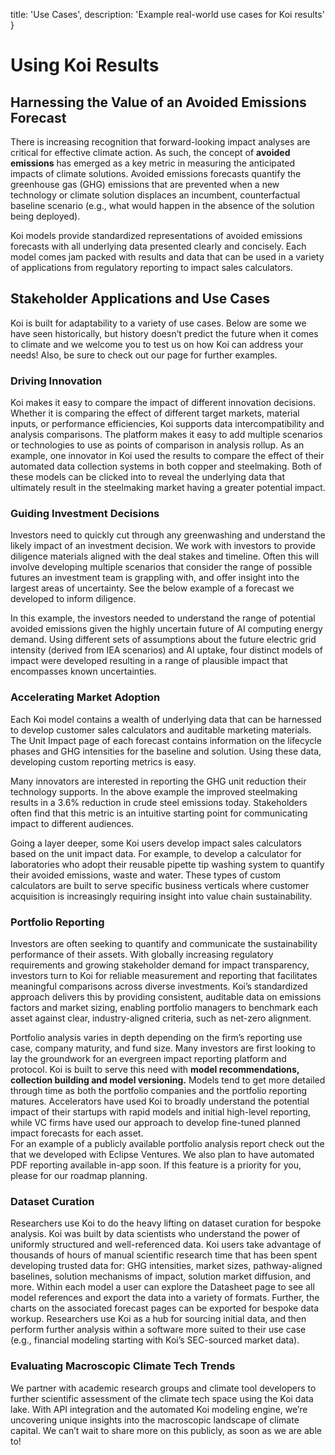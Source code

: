 
  title: 'Use Cases',
  description:
    'Example real-world use cases for Koi results' 
}

# Using Koi Results
## Harnessing the Value of an Avoided Emissions Forecast

<PageInformationalData lastModified={lastModified} />

There is increasing recognition that forward-looking impact analyses are critical for effective climate action. As such, the concept of **avoided emissions** has emerged as a key metric in measuring the anticipated impacts of climate solutions. 
<Info>
Avoided emissions forecasts quantify the greenhouse gas (GHG) emissions that are prevented when a new technology or climate solution displaces an incumbent, counterfactual baseline scenario (e.g., what would happen in the absence of the solution being deployed).
</Info>

Koi models provide standardized representations of avoided emissions forecasts with all underlying data presented clearly and concisely. Each model comes jam packed with results and data that can be used in a variety of applications from regulatory reporting to impact sales calculators.

## Stakeholder Applications and Use Cases

Koi is built for adaptability to a variety of use cases. Below are some we have seen historically, but history doesn’t predict the future when it comes to climate and we welcome you to test us on how Koi can address your needs! Also, be sure to check out our <ExternalLink
  url="https://rhoimpact.com/case-studies/"
  utmContent="hero-banner-link"
  ariaLabel="Rho Impact Case Studies and Contributions"
  linkText="Case Studies and Contributions"
/>page for further examples.

### Driving Innovation

Koi makes it easy to compare the impact of different innovation decisions. Whether it is comparing the effect of different target markets, material inputs, or performance efficiencies, Koi supports data intercompatibility and analysis comparisons. 
<Tip>
The platform makes it easy to add multiple scenarios or technologies to use as points of comparison in analysis rollup. 
</Tip>
As an example, one innovator in Koi used the results to compare the effect of their automated data collection systems in both copper and steelmaking. Both of these models can be clicked into to reveal the underlying data that ultimately result in the steelmaking market having a greater potential impact.

<ImageZoom
src={image1}
alt="Koi Use Cases Image 1"
caption="Comparison of technology impact in a copper versus steel application"
/>

### Guiding Investment Decisions

Investors need to quickly cut through any greenwashing and understand the likely impact of an investment decision. We work with investors to provide diligence materials aligned with the deal stakes and timeline. Often this will involve developing multiple scenarios that consider the range of possible futures an investment team is grappling with, and offer insight into the largest areas of uncertainty. See the below example of a forecast we developed to inform diligence.

<ImageZoom
src={image2}
alt="Koi Use Cases Image 2"
caption="Evaluating the impact of a technology in different potential futures"
/>

In this example, the investors needed to understand the range of potential avoided emissions given the highly uncertain future of AI computing energy demand. Using different sets of assumptions about the future electric grid intensity (derived from IEA scenarios) and AI uptake, four distinct models of impact were developed resulting in a range of plausible impact that encompasses known uncertainties.

### Accelerating Market Adoption

Each Koi model contains a wealth of underlying data that can be harnessed to develop customer sales calculators and auditable marketing materials. 
<Tip>
The Unit Impact page of each forecast contains information on the lifecycle phases and GHG intensities for the baseline and solution. Using these data, developing custom reporting metrics is easy. 
</Tip>

<ImageZoom
src={image3}
alt="Koi Use Cases Image 3"
caption="Extracting Koi results for customized reporting metrics"
/>

Many innovators are interested in reporting the GHG unit reduction their technology supports. In the above example the improved steelmaking results in a 3.6% reduction in crude steel emissions today. Stakeholders often find that this metric is an intuitive starting point for communicating impact to different audiences.

Going a layer deeper, some Koi users develop impact sales calculators based on the unit impact data. For example, <ExternalLink
  url="https://grenova.com/impact/sustainability/"
  utmContent="hero-banner-link"
  ariaLabel="Grenova Sustainability Collaboration"
  linkText="we partnered with Grenova"
/> to develop a calculator for laboratories who adopt their reusable pipette tip washing system to quantify their avoided emissions, waste and water. These types of custom calculators are built to serve specific business verticals where customer acquisition is increasingly requiring insight into value chain sustainability.

### Portfolio Reporting

Investors are often seeking to quantify and communicate the sustainability performance of their assets. With globally increasing regulatory requirements and growing stakeholder demand for impact transparency, investors turn to Koi for reliable measurement and reporting that facilitates meaningful comparisons across diverse investments. Koi’s standardized approach delivers this by providing consistent, auditable data on emissions factors and market sizing, enabling portfolio managers to benchmark each asset against clear, industry-aligned criteria, such as net-zero alignment.


<ImageZoom
src={image4}
alt="Koi Use Cases Image 4"
caption="Example investment portfolio in Koi. Models can be clicked into and the portfolio has in-app analytics at each level of nesting (e.g., Fund A can be analyzed separately or in aggregate with Fund B)."
/>


Portfolio analysis varies in depth depending on the firm’s reporting use case, company maturity, and fund size. Many investors are first looking to lay the groundwork for an evergreen impact reporting platform and protocol. Koi is built to serve this need with **model recommendations, collection building and model versioning.**
 Models tend to get more detailed through time as both the portfolio companies and the portfolio reporting matures. Accelerators have used Koi to broadly understand the potential impact of their startups with rapid models and initial high-level reporting, while VC firms have used our approach to develop fine-tuned planned impact forecasts for each asset. 
 <br>For an example of a publicly available portfolio analysis report check out the <ExternalLink
  url="https://ecoreport.eclipse.vc/"
  utmContent="hero-banner-link"
  ariaLabel="Eclipse Ventures ECO Report"
  linkText="ECO Report"
/> that we developed with Eclipse Ventures. We also plan to have automated PDF reporting available in-app soon. If this feature is a priority for you, please <ExternalLink
  url="https://product.koi.eco/roadmap"
  utmContent="hero-banner-link"
  ariaLabel="Koi Product Roadmap"
  linkText="submit your feedback"
/> for our roadmap planning.

### Dataset Curation

Researchers use Koi to do the heavy lifting on dataset curation for bespoke analysis. Koi was built by data scientists who understand the power of uniformly structured and well-referenced data. Koi users take advantage of thousands of hours of manual scientific research time that has been spent developing trusted data for: GHG intensities, market sizes, pathway-aligned baselines, solution mechanisms of impact, solution market diffusion, and more. Within each model a user can explore the Datasheet page to see all model references and export the data into a variety of formats. Further, the charts on the associated forecast pages can be exported for bespoke data workup. Researchers use Koi as a hub for sourcing initial data, and then perform further analysis within a software more suited to their use case (e.g., financial modeling starting with Koi’s SEC-sourced market data).

<ImageZoom
src={image5}
alt="Koi Use Cases Image 5"
caption="Each Koi model contains a datasheet page with references and data export options"
/>
### Evaluating Macroscopic Climate Tech Trends

We partner with academic research groups and climate tool developers to further scientific assessment of the climate tech space using the Koi data lake. With API integration and the automated Koi modeling engine, we’re uncovering unique insights into the macroscopic landscape of climate capital. We can’t wait to share more on this publicly, as soon as we are able to!
